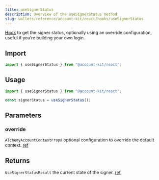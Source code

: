 ```yaml
---
title: useSignerStatus
description: Overview of the useSignerStatus method
slug: wallets/reference/account-kit/react/hooks/useSignerStatus
---
```




[Hook](https://github.com/alchemyplatform/aa-sdk/blob/main/account-kit/react/src/hooks/useSignerStatus.ts) to get the signer status, optionally using an override configuration, useful if you’re building your own login.

## Import

```ts
import { useSignerStatus } from "@account-kit/react";
```

## Usage

```ts twoslash
import { useSignerStatus } from "@account-kit/react";

const signerStatus = useSignerStatus();
```

## Parameters

### override

`AlchemyAccountContextProps`
optional configuration to override the default context. [ref](https://github.com/alchemyplatform/aa-sdk/blob/main/account-kit/react/src/context.tsx#L26)

## Returns

`UseSignerStatusResult`
the current state of the signer. [ref](https://github.com/alchemyplatform/aa-sdk/blob/main/account-kit/core/src/store/types.ts#L53)
